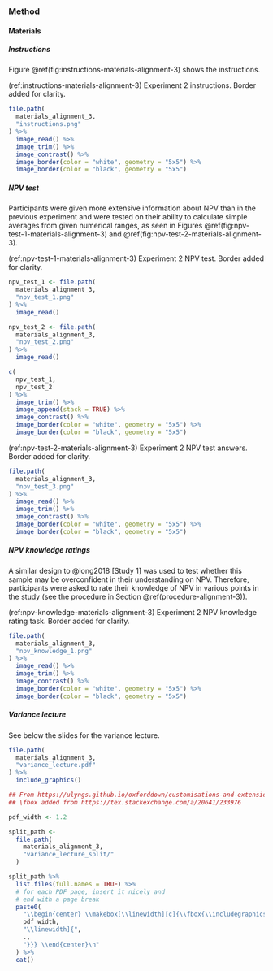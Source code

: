### Method

#### Materials

##### Instructions {#instructions-materials-alignment-3-appendix}

Figure \@ref(fig:instructions-materials-alignment-3) shows the instructions.

(ref:instructions-materials-alignment-3) Experiment 2 instructions. Border added for clarity.

```r
file.path(
  materials_alignment_3,
  "instructions.png"
) %>%
  image_read() %>%
  image_trim() %>%
  image_contrast() %>%
  image_border(color = "white", geometry = "5x5") %>%
  image_border(color = "black", geometry = "5x5")
```

##### NPV test {#npv-test-materials-alignment-3}

Participants were given more extensive information about NPV than in the
previous experiment and were tested on their ability to calculate simple
averages from given numerical ranges, as seen in
Figures \@ref(fig:npv-test-1-materials-alignment-3)
and \@ref(fig:npv-test-2-materials-alignment-3).

(ref:npv-test-1-materials-alignment-3) Experiment 2 NPV test. Border added for clarity.

```r
npv_test_1 <- file.path(
  materials_alignment_3,
  "npv_test_1.png"
) %>%
  image_read()

npv_test_2 <- file.path(
  materials_alignment_3,
  "npv_test_2.png"
) %>%
  image_read()

c(
  npv_test_1,
  npv_test_2
) %>%
  image_trim() %>%
  image_append(stack = TRUE) %>%
  image_contrast() %>%
  image_border(color = "white", geometry = "5x5") %>%
  image_border(color = "black", geometry = "5x5")
```

(ref:npv-test-2-materials-alignment-3) Experiment 2 NPV test answers. Border added for clarity.

```r
file.path(
  materials_alignment_3,
  "npv_test_3.png"
) %>%
  image_read() %>%
  image_trim() %>%
  image_contrast() %>%
  image_border(color = "white", geometry = "5x5") %>%
  image_border(color = "black", geometry = "5x5")
```

##### NPV knowledge ratings {#npv-knowledge-materials-alignment-3}

A similar design to @long2018 [Study 1] was used to test whether this sample may
be overconfident in their understanding on NPV. Therefore, participants were
asked to rate their knowledge of NPV in various points in the study (see the
procedure in Section \@ref(procedure-alignment-3)).

(ref:npv-knowledge-materials-alignment-3) Experiment 2 NPV knowledge rating task. Border added for clarity.

```r
file.path(
  materials_alignment_3,
  "npv_knowledge_1.png"
) %>%
  image_read() %>%
  image_trim() %>%
  image_contrast() %>%
  image_border(color = "white", geometry = "5x5") %>%
  image_border(color = "black", geometry = "5x5")
```

\newpage
\newpage

##### Variance lecture {#variance-lecture-materials-alignment-3}

See below the slides for the variance lecture.

```r
file.path(
  materials_alignment_3,
  "variance_lecture.pdf"
) %>%
  include_graphics()
```

```r
## From https://ulyngs.github.io/oxforddown/customisations-and-extensions.html#embed-pdf
## \fbox added from https://tex.stackexchange.com/a/20641/233976

pdf_width <- 1.2

split_path <-
  file.path(
    materials_alignment_3,
    "variance_lecture_split/"
  )

split_path %>%
  list.files(full.names = TRUE) %>%
  # for each PDF page, insert it nicely and
  # end with a page break
  paste0(
    "\\begin{center} \\makebox[\\linewidth][c]{\\fbox{\\includegraphics[width=",
    pdf_width,
    "\\linewidth]{",
    .,
    "}}} \\end{center}\n"
  ) %>%
  cat()
```

